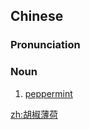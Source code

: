 ==Chinese==
{{zh-forms|type=22}}
{{wikipedia|lang=zh}}

===Pronunciation===
{{zh-pron
|m=hújiāobòhé
|cat=n
}}

===Noun===
{{zh-noun}}

# [[peppermint]]

[[zh:胡椒薄荷]]